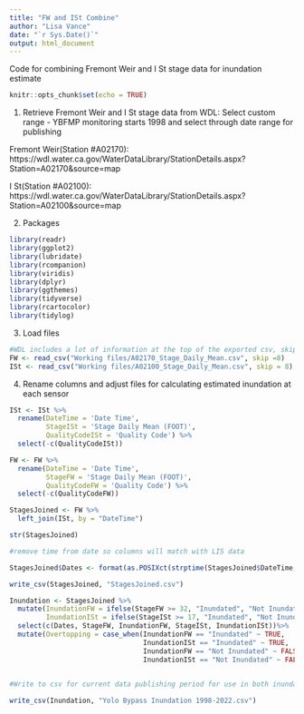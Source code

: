 ```yaml
---
title: "FW and ISt Combine"
author: "Lisa Vance"
date: "`r Sys.Date()`"
output: html_document
---
```


Code for combining Fremont Weir and I St stage data for inundation estimate

```r
knitr::opts_chunk$set(echo = TRUE)
```

1. Retrieve Fremont Weir and I St stage data from WDL:
   Select custom range - YBFMP monitoring starts 1998 and select through date range for publishing

  Fremont Weir(Station #A02170):
  https://wdl.water.ca.gov/WaterDataLibrary/StationDetails.aspx?Station=A02170&source=map

  I St(Station #A02100): https://wdl.water.ca.gov/WaterDataLibrary/StationDetails.aspx?Station=A02100&source=map

2. Packages
```r
library(readr)
library(ggplot2)
library(lubridate)
library(rcompanion)
library(viridis)
library(dplyr)
library(ggthemes)
library(tidyverse)
library(rcartocolor)
library(tidylog)
```

3. Load files

```r

#WDL includes a lot of information at the top of the exported csv, skip for easier column headers 
FW <- read_csv("Working files/A02170_Stage_Daily_Mean.csv", skip =8)
ISt <- read_csv("Working files/A02100_Stage_Daily_Mean.csv", skip = 8)
```

4. Rename columns and adjust files for calculating estimated inundation at each sensor

```r

ISt <- ISt %>%
  rename(DateTime = 'Date Time',
         StageISt = 'Stage Daily Mean (FOOT)',
         QualityCodeISt = 'Quality Code') %>%
  select(-c(QualityCodeISt))

FW <- FW %>%
  rename(DateTime = 'Date Time',
         StageFW = 'Stage Daily Mean (FOOT)',
         QualityCodeFW = 'Quality Code') %>%
  select(-c(QualityCodeFW))

StagesJoined <- FW %>%
  left_join(ISt, by = "DateTime")

str(StagesJoined)

#remove time from date so columns will match with LIS data

StagesJoined$Dates <- format(as.POSIXct(strptime(StagesJoined$DateTime,"%m/%d/%Y",tz="")) ,format = "%Y/%m/%d")

write_csv(StagesJoined, "StagesJoined.csv")

Inundation <- StagesJoined %>%
  mutate(InundationFW = ifelse(StageFW >= 32, "Inundated", "Not Inundated"),
         InundationISt = ifelse(StageISt >= 17, "Inundated", "Not Inundated")) %>%
  select(c(Dates, StageFW, InundationFW, StageISt, InundationISt))%>%
  mutate(Overtopping = case_when(InundationFW == "Inundated" ~ TRUE,
                                 InundationISt == "Inundated" ~ TRUE, 
                                 InundationFW == "Not Inundated" ~ FALSE,
                                 InundationISt == "Not Inundated" ~ FALSE))
  

#Write to csv for current data publishing period for use in both inundation dataset and drift data analysis

write_csv(Inundation, "Yolo Bypass Inundation 1998-2022.csv")

```

